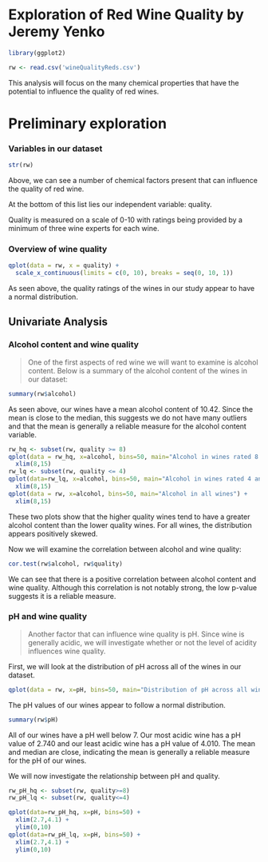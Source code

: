 Exploration of Red Wine Quality by Jeremy Yenko
========================================================

```r
library(ggplot2)
```

```r
rw <- read.csv('wineQualityReds.csv')

```

This analysis will focus on the many chemical properties that have the potential
to influence the quality of red wines.    

# Preliminary exploration

### Variables in our dataset

```r
str(rw)

```

Above, we can see a number of chemical factors present that can influence the
quality of red wine.  

At the bottom of this list lies our independent variable: quality. 

Quality is measured on a scale of 0-10 with ratings being provided by a minimum 
of three wine experts for each wine.

### Overview of wine quality

```r
qplot(data = rw, x = quality) +
  scale_x_continuous(limits = c(0, 10), breaks = seq(0, 10, 1))
```

As seen above, the quality ratings of the wines in our study appear to have
a normal distribution.

## Univariate Analysis

### Alcohol content and wine quality

> One of the first aspects of red wine we will want to examine is alcohol content.
Below is a summary of the alcohol content of the wines in our dataset:

```r
summary(rw$alcohol)
```

As seen above, our wines have a mean alcohol content of 10.42.  Since the mean
is close to the median, this suggests we do not have many outliers and that 
the mean is generally a reliable measure for the alcohol content variable.

```r
rw_hq <- subset(rw, quality >= 8)
qplot(data = rw_hq, x=alcohol, bins=50, main="Alcohol in wines rated 8 and above") +
  xlim(8,15)
rw_lq <- subset(rw, quality <= 4)
qplot(data=rw_lq, x=alcohol, bins=50, main="Alcohol in wines rated 4 and below") +
  xlim(8,15)
qplot(data = rw, x=alcohol, bins=50, main="Alcohol in all wines") +
  xlim(8,15)
```

These two plots show that the higher quality wines tend to have a greater 
alcohol content than the lower quality wines.  For all wines, the distribution
appears positively skewed.

Now we will examine the correlation between alcohol and wine quality:

```r
cor.test(rw$alcohol, rw$quality)
```

We can see that there is a positive correlation between alcohol content and wine
quality.  Although this correlation is not notably strong, the low p-value
suggests it is a reliable measure.

### pH and wine quality

> Another factor that can influence wine quality is pH.  Since wine is generally
acidic, we will investigate whether or not the level of acidity influences wine
quality.

First, we will look at the distribution of pH across all of the wines in our 
dataset.

```r
qplot(data = rw, x=pH, bins=50, main="Distribution of pH across all wines")
```

The pH values of our wines appear to follow a normal distribution.

```r
summary(rw$pH)
```

All of our wines have a pH well below 7.  Our most acidic wine has a pH value of
2.740 and our least acidic wine has a pH value of 4.010.  The mean and median 
are close, indicating the mean is generally a reliable measure for the pH of
our wines.

We will now investigate the relationship between pH and quality.

```r
rw_pH_hq <- subset(rw, quality>=8)
rw_pH_lq <- subset(rw, quality<=4)

qplot(data=rw_pH_hq, x=pH, bins=50) +
  xlim(2.7,4.1) +
  ylim(0,10)
qplot(data=rw_pH_lq, x=pH, bins=50) +
  xlim(2.7,4.1) +
  ylim(0,10)
```